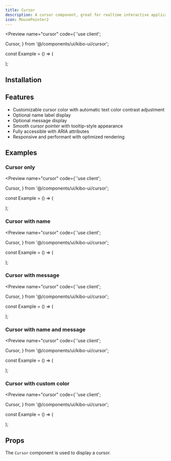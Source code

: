 ```yaml
---
title: Cursor
description: A cursor component, great for realtime interactive applications.
icon: MousePointer2
---
```


<Preview name="cursor" code={`'use client';

  Cursor,
} from '@/components/ui/kibo-ui/cursor';

const Example = () => (
  <div className="flex w-full h-screen items-center justify-center gap-4 bg-secondary">
    <Cursor color="#10b981" name="@haydenbleasel" message="Can we adjust the color?" className="absolute top-24 left-24" />
    <Cursor color="#f43f5e" name="@leerob" message="One more thing..." className="absolute top-48 right-32" />
    <Cursor color="#0ea5e9" name="@shadcn" message="Another new component?!" className="absolute bottom-24 left-48" />
  </div>
);


## Installation

<Installer packageName="cursor" />

## Features

- Customizable cursor color with automatic text color contrast adjustment
- Optional name label display
- Optional message display
- Smooth cursor pointer with tooltip-style appearance
- Fully accessible with ARIA attributes
- Responsive and performant with optimized rendering

## Examples

### Cursor only

<Preview name="cursor" code={`'use client';

  Cursor,
} from '@/components/ui/kibo-ui/cursor';

const Example = () => (
  <div className="flex w-full h-screen items-center justify-center gap-4 bg-secondary">
    <Cursor color="#000000" />
  </div>
);


### Cursor with name

<Preview name="cursor" code={`'use client';

  Cursor,
} from '@/components/ui/kibo-ui/cursor';

const Example = () => (
  <div className="flex w-full h-screen items-center justify-center gap-4 bg-secondary">
    <Cursor color="#000000" name="Hayden" />
  </div>
);


### Cursor with message

<Preview name="cursor" code={`'use client';

  Cursor,
} from '@/components/ui/kibo-ui/cursor';

const Example = () => (
  <div className="flex w-full h-screen items-center justify-center gap-4 bg-secondary">
    <Cursor color="#000000" message="That looks great!" />
  </div>
);


### Cursor with name and message

<Preview name="cursor" code={`'use client';

  Cursor,
} from '@/components/ui/kibo-ui/cursor';

const Example = () => (
  <div className="flex w-full h-screen items-center justify-center gap-4 bg-secondary">
    <Cursor color="#000000" name="Hayden" message="That looks great!" />
  </div>
);


### Cursor with custom color

<Preview name="cursor" code={`'use client';

  Cursor,
} from '@/components/ui/kibo-ui/cursor';

const Example = () => (
  <div className="flex w-full h-screen items-center justify-center gap-4 bg-secondary">
    <Cursor color="#f43f5e" name="Hayden" message="That looks great!" />
  </div>
);


## Props

The `Cursor` component is used to display a cursor.

<AutoTypeTable path="node_modules/@repo/cursor/index.tsx" name="CursorProps" />
